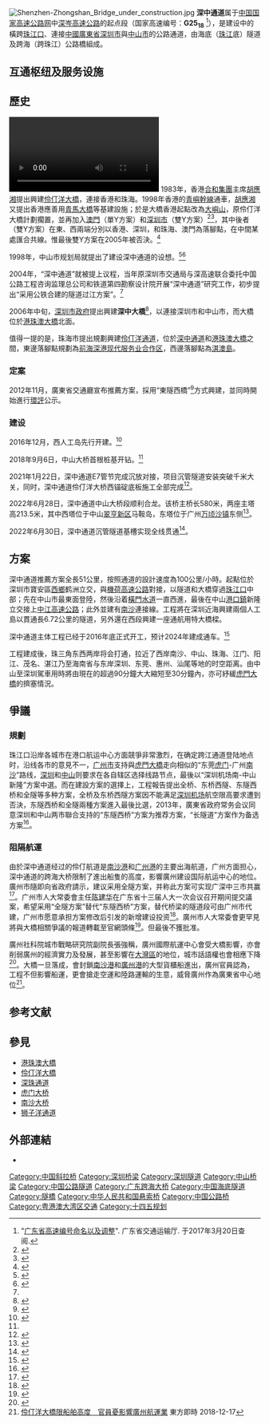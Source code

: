 {{GD Future infrastructure}}
{{中国高速公路信息框
| 编号 = G2518
| 名称 = 深中通道（深岑高速公路深圳-中山段）
| 自定头部 = [[File:China_Expwy_G2518_sign_with_name.svg|152px]] 
| 路線簡稱 = 深岑
| 最近通車日期 = 在建
| 规划总里程 =51
| 起點 = [[深圳市|深圳市]]
| 終點 = [[中山市|中山市]]
| 出口處數 = 不详
| 服务区数 = 不详
}}
[[File:Shenzhen-Zhongshan_Bridge_under_construction.jpg|thumb]]
'''深中通道'''属于[[中国国家高速公路网|中国国家高速公路网]]中[[深岑高速公路|深岑高速公路]]的起点段（国家高速编号：'''G25<sub>18</sub>''' <ref>"[http://www.gdcd.gov.cn/zxgh/69640_1.jhtml 广东省高速编号命名以及调整]{{dead link|date=2018年1月 |bot=InternetArchiveBot |fix-attempted=yes }}". 广东省交通运输厅. 于2017年3月20日查阅.</ref>），是建设中的橫跨[[珠江口|珠江口]]、連接[[中國|中國]][[廣東省|廣東省]][[深圳市|深圳市]]與[[中山市|中山市]]的公路通道，由海底（[[珠江|珠江]]底）隧道及跨海（跨珠江）公路橋組成。

==互通枢纽及服务设施==
{{Start expwy exit box|place=1}}
{{Expwy exit item|place=[[深圳市|深圳市]][[宝安区|宝安区]]|place rows=2|state=U|type=H|name=黄鹤（鹤洲）|dist start=|highway connection={{China Expwy Name|G15|[[广深高速公路|广深高速公路]]|L1=G4}}<br>{{China Expwy Name|G15|[[机荷高速公路|机荷高速公路]]}}|road connection={{中国县道名|253|洲石公路}}<br/>[[機場南路_(深圳)|機場南路]]|comment=[[File:Aiga_departingflights_inv.svg|20px]] [[深圳宝安国际机场|深圳宝安国际机场]]}}
{{Expwy exit item|type=EH|name=机场|highway connection={{China Expwy Name|S3|[[广深沿江高速公路|广深沿江高速公路]]|P=Guangdong}}|road connection=|state=U|comment=[[File:Aiga_departingflights_inv.svg|20px]] [[深圳宝安国际机场|深圳宝安国际机场]]}}
{{Expwy exit item|place=[[广州市|广州市]][[南沙区_(广州市)|南沙区]]|type=H|name=万顷沙|highway connection={{China Expwy Name|S7811|[[南中高速公路|万顷沙联络线]]|P=Guangdong}}|state=U}}
{{Expwy exit item|place=[[中山市|中山市]]|type=H|name=横门|highway connection={{China Expwy Name|S77|[[中山东部外环高速公路|S77中山东部外环高速]]|P=Guangdong}}<br>{{China Expwy Name|S26|[[中开高速公路|中开高速公路]]|P=Guangdong|L1=G2518}}|state=U}}
{{End expwy exit box|place=1}}

==歷史==
[[File:Massive_work_vessel_to_secure_Shenzhen-Zhongshan_Bridge_construction.webm|thumb]]
1983年，香港[[合和集團|合和集團]]主席[[胡應湘|胡應湘]]提出興建[[伶仃洋大橋|伶仃洋大橋]]，連接香港和珠海。1998年香港的[[青嶼幹線|青嶼幹線]]通車，[[胡應湘|胡應湘]]又提出香港應善用[[青馬大橋|青馬大橋]]等基建設施；於是大橋香港起點改為[[大嶼山|大嶼山]]，原伶仃洋大橋計劃擱置，並再加入[[澳門|澳門]]（單Y方案）和[[深圳市|深圳市]]（雙Y方案）<ref>{{cite web|url=http://paper.wenweipo.com/2003/01/23/NS0301230005.htm|title=粵專家提交「雙Y」大橋方案 - 香港文匯報|author=|date=|website=paper.wenweipo.com|accessdate=2016-05-10|archive-date=2012-11-08|archive-url=https://web.archive.org/web/20121108055913/http://paper.wenweipo.com/2003/01/23/NS0301230005.htm|dead-url=no}}</ref><ref>{{cite web |url=http://www.waou.com.mo/wa/2011/02/20110214a.htm |title=存档副本 |accessdate=2012-03-25 |deadurl=yes |archiveurl=https://web.archive.org/web/20140814150636/http://www.waou.com.mo/wa/2011/02/20110214a.htm |archivedate=2014-08-14 }}</ref>，其中後者（雙Y方案）在東、西兩端分別以香港、深圳，和珠海、澳門為落腳點，在中間某處匯合共線。惟最後雙Y方案在2005年被否決。<ref>{{cite web|url=http://www.ghdi.com.cn/newsview.asp?id=107|title=交通部部长：港珠澳大桥单Y确定 落脚点未定 新闻阅读|author=|date=2005-07-12|website=羊城晚报 www.ghdi.com.cn|accessdate=2016-05-10|archive-date=2016-06-05|archive-url=https://web.archive.org/web/20160605042143/http://www.ghdi.com.cn/newsview.asp?id=107|dead-url=yes}}</ref>

1998年，中山市规划局就提出了建设深中通道的设想。<ref>{{cite web|url=https://xueqiu.com/2829032936/36496465|title=财经洒洒水: 深中通道：深圳市长为什么急了？ “有些问题长期论证下去没有必要，希望省里与我们一起努力推动深中通道尽快开工建设！”昨日下午，在参加广东省十二届人大三次会... - 雪球|author=|date=|website=xueqiu.com|access-date=2018-06-02|archive-date=2019-06-09|archive-url=https://web.archive.org/web/20190609121838/https://xueqiu.com/2829032936/36496465|dead-url=no}}</ref><ref name="auto">{{cite web|url=http://www.zsnews.cn/News/2014/08/08/2664010.shtml|title=深中通道建设万事俱备“欠东风”_本地新闻_新闻频道_中山网|first=|last=zsnews|date=|website=www.zsnews.cn|access-date=2018-06-02|archive-url=https://web.archive.org/web/20150326025656/http://www.zsnews.cn/News/2014/08/08/2664010.shtml|archive-date=2015-03-26|dead-url=yes}}</ref>

2004年，“深中通道”就被提上议程，当年原深圳市交通局与深高速联合委托中国公路工程咨询监理总公司和铁道第四勘察设计院开展“深中通道”研究工作，初步提出“采用公铁合建的隧道过江方案”。<ref name="auto"/>

2006年中旬，[[深圳市政府|深圳市政府]]提出興建'''深中大橋'''<ref name="ref1">{{cite web|url=http://paper.wenweipo.com/2008/03/29/CH0803290016.htm|title=深中通道作可行性研究 - 香港文匯報|author=|date=|website=paper.wenweipo.com|access-date=2008-04-09|archive-date=2018-05-20|archive-url=https://web.archive.org/web/20180520204923/http://paper.wenweipo.com/2008/03/29/CH0803290016.htm|dead-url=no}}</ref>，以連接深圳市和中山市，而大橋位於[[港珠澳大橋|港珠澳大橋]]北面。

值得一提的是，珠海市提出規劃興建[[伶仃洋通道|伶仃洋通道]]，位於[[深中通道|深中通道]]和[[港珠澳大橋|港珠澳大橋]]之間，東邊落腳點規劃為[[前海深港现代服务业合作区|前海深港现代服务业合作区]]，西邊落腳點為[[淇澳島|淇澳島]]。

=== 定案 ===
2012年11月，廣東省交通廳宣布推薦方案，採用“東隧西橋”<ref name="ref3">{{cite web|url=http://news.ifeng.com/gundong/detail_2012_11/07/18904354_0.shtml|title=深中通道地位等同深圳机场_资讯频道_凤凰网|author=|date=|website=news.ifeng.com|access-date=2013-01-01|archive-date=2019-06-11|archive-url=https://web.archive.org/web/20190611165151/http://news.ifeng.com/gundong/detail_2012_11/07/18904354_0.shtml|dead-url=no}}</ref>方式興建，並同時開始進行[[環評|環評]]公示。

=== 建设 ===
2016年12月，西人工岛先行开建。<ref name=":0">{{Cite web |date=2022-06-29 |title=“黄金内湾”打造加速 |url=http://epaper.oeeee.com/epaper/A/html/2022-06/29/content_12713.htm |publisher=[[南方都市报|南方都市报]] |archive-url=https://archive.ph/0SEmu |archive-date=2022-06-29}}</ref>

2018年9月6日，中山大桥首根桩基开钻。<ref name=":0" />

2021年1月22日，深中通道E7管节完成沉放对接，项目沉管隧道安装突破千米大关，同时，深中通道伶仃洋大桥西锚碇底板施工全部完成<ref>{{Cite web|title=北斗定位再发力 深中通道沉管隧道安装破千米|url=https://www.chinanews.com/sh/2021/01-22/9393768.shtml|accessdate=2021-01-24|work=中新网|archive-date=2021-04-02|archive-url=https://web.archive.org/web/20210402064502/https://www.chinanews.com/sh/2021/01-22/9393768.shtml|dead-url=no}}</ref>。

2022年6月28日，深中通道中山大桥段顺利合龙。该桥主桥长580米，两座主塔高213.5米，其中西塔位于中山[[翠亨新区|翠亨新区]]马鞍岛，东塔位于广州[[万顷沙镇|万顷沙镇]]东侧<ref>{{Cite web |date=2022-06-28 |title=伶仃洋上 锻造传奇 |url=http://epaper.oeeee.com/epaper/A/html/2022-06/28/content_12585.htm |website= |publisher=[[南方都市报|南方都市报]] |archive-url=https://web.archive.org/web/20220628160313/http://epaper.oeeee.com/epaper/A/html/2022-06/28/content_12585.htm |archive-date=2022-06-28 |access-date=}}</ref>。

2022年6月30日，深中通道沉管隧道基槽实现全线贯通<ref>{{Cite web |date=2022-06-30 |title=深中通道沉管隧道基槽全线贯通 |url=http://epaper.zsnews.cn/epaper/zsrb/paperdate/20220701/part/5/articleid/1.html |website= |publisher=中山日报 |archive-url=https://web.archive.org/web/20220701013653/http://epaper.zsnews.cn/epaper/zsrb/paperdate/20220701/part/5/articleid/1.html |archive-date=[[互联网档案馆|互联网档案馆]] |access-date=}}</ref>。

== 方案 ==
深中通道推薦方案全長51公里，按照通道的設計速度為100公里/小時。起點位於深圳市寶安區[[西乡街道|西鄉]]鹤洲立交，與[[機荷高速公路|機荷高速公路]]對接，以隧道和大橋穿過[[珠江口|珠江口]]中部；先在中山市最東面登陸，然後沿着[[橫門水道|橫門水道]]一直西進，最後在中山[[港口镇_(中山市)|港口鎮]]新隆立交接上[[中江高速公路|中江高速公路]]{{Update inline}}；此外並建有[[南沙区_(广州市)|南沙]]連接線。工程將在深圳近海興建兩個人工島以貫通長6.72公里的隧道，另外還在西段興建一座通航用特大橋樑。

深中通道主体工程已经于2016年底正式开工，预计2024年建成通车。<ref>{{Cite web|title=深中通道西人工岛首个钢圆筒开始拖运安装|date=2017-04-28|url=http://sz.southcn.com/content/2017-04/29/content_169844256.htm|access-date=2017-05-26|archive-date=2020-02-22|archive-url=https://web.archive.org/web/20200222231142/http://sz.southcn.com/content/2017-04/29/content_169844256.htm|dead-url=no}}</ref>

工程建成後，珠三角东西两岸将会打通，拉近了西岸南沙、中山、珠海、江门、阳江、茂名、湛江乃至海南省与东岸深圳、东莞、惠州、汕尾等地的时空距离。由中山至深圳駕車用時將由現在的超過90分鐘大大縮短至30分鐘內，亦可紓緩[[虎門大橋|虎門大橋]]的擠塞情況。

== 爭議 ==
{{see also|粵港澳大灣區}}

=== 規劃 ===
珠江口沿岸各城市在港口航运中心方面競爭非常激烈，在确定跨江通道登陆地点时，沿线各市的意見不一，[[广州市|广州市]]支持與[[虎门大桥|虎門大橋]]走向相似的“东莞[[虎门镇|虎门]]-广州[[南沙区_(广州市)|南沙]]”路线，[[深圳市|深圳]]和[[中山市|中山]]则要求在各自辖区选择线路节点，最後以“深圳机场南-中山新隆”方案中選。而在建設方案的選擇上，工程報告提出全桥、东桥西隧、东隧西桥和全隧等多种方案，全桥及东桥西隧方案因不能满足[[深圳宝安国际机场|深圳机场]]航空限高要求遭到否決，东隧西桥和全隧兩種方案進入最後比選，2013年，廣東省政府常务会议同意深圳和中山两市聯合支持的“东隧西桥”方案为推荐方案，“长隧道”方案作为备选方案<ref>{{Cite web|url=http://news.hexun.com/2014-07-18/166775314.html|title=深中通道线路明确 推荐采用“东隧西桥”|accessdate=2018-12-18|author=|date=|work=news.hexun.com|publisher=|archive-date=2019-06-14|archive-url=https://web.archive.org/web/20190614181039/http://news.hexun.com/2014-07-18/166775314.html|dead-url=no}}</ref>。

=== 阻隔航運 ===
由於深中通道经过的伶仃航道是[[南沙港|南沙港]]和[[广州港|广州港]]的主要出海航道，广州方面担心，深中通道的跨海大桥限制了進出船隻的高度，影響廣州建设国际航运中心的地位。廣州市隨即向省政府請示，建议采用全隧方案，并称此方案可实现广深中三市共赢<ref>{{Cite web|url=http://weekly.caixin.com/2018-12-08/101357082.html|title=广深中博弈：一座大桥引发的争议|accessdate=2018-12-18|work=weekly.caixin.com|archive-date=2020-09-25|archive-url=https://web.archive.org/web/20200925171118/http://weekly.caixin.com/2018-12-08/101357082.html|dead-url=no}}</ref>。广州市人大常委會主任[[陈建华|陈建华]]在广东省十三届人大一次会议召开期间提交議案，希望采用“全隧方案”替代“东隧西桥”方案，替代桥梁的隧道段可由广州市代建，广州市愿意承担方案修改后引发的新增建设投资<ref>{{Cite web|url=http://www.sohu.com/a/281266868_100239955|title=一座大桥引发的争议，广州愿意给深中通道出资金全走隧道_陈建华|accessdate=2018-12-18|work=www.sohu.com|archive-date=2019-06-10|archive-url=https://web.archive.org/web/20190610121607/http://www.sohu.com/a/281266868_100239955|dead-url=no}}</ref>。廣州市人大常委會更罕見將與大橋相關爭議的報道轉載至官網頭條<ref>{{cite web |title=财新周刊：一座大桥引发的争议 广州 深圳 深中通道 粤港澳 大湾区_网易新闻 |url=https://bendi.news.163.com/guangdong/18/1215/13/E32QGTBH04179GB1.html |access-date=2021-02-16 |archive-date=2021-07-16 |archive-url=https://web.archive.org/web/20210716052024/https://bendi.news.163.com/guangdong/18/1215/13/E32QGTBH04179GB1.html |dead-url=no }}</ref>。但最後不獲批准。

廣州社科院城市戰略研究院副院長張強稱，廣州國際航運中心會受大橋影響，亦會削弱廣州的經濟實力及發展，甚至影響在[[粵港澳大灣區|大灣區]]的地位，城市話語權也會相應下降<ref>{{Cite web |date=2019-01-13 |title=疑“兄弟阋墙”深中大桥涉扯广州后腿高度限制大船入南沙港 |url=https://www.rfi.fr/cn/%E4%B8%AD%E5%9B%BD/20190113-%E7%96%91%E5%85%84%E5%BC%9F%E9%98%8B%E5%A2%99%E6%B7%B1%E4%B8%AD%E5%A4%A7%E6%A1%A5%E6%B6%89%E6%89%AF%E5%B9%BF%E5%B7%9E%E5%90%8E%E8%85%BF%E9%AB%98%E5%BA%A6%E9%99%90%E5%88%B6%E5%A4%A7%E8%88%B9%E5%85%A5%E5%8D%97%E6%B2%99%E6%B8%AF |website=RFI - 法国国际广播电台 |language= |archive-url=https://web.archive.org/web/20220629024217/https://www.rfi.fr/cn/%E4%B8%AD%E5%9B%BD/20190113-%E7%96%91%E5%85%84%E5%BC%9F%E9%98%8B%E5%A2%99%E6%B7%B1%E4%B8%AD%E5%A4%A7%E6%A1%A5%E6%B6%89%E6%89%AF%E5%B9%BF%E5%B7%9E%E5%90%8E%E8%85%BF%E9%AB%98%E5%BA%A6%E9%99%90%E5%88%B6%E5%A4%A7%E8%88%B9%E5%85%A5%E5%8D%97%E6%B2%99%E6%B8%AF |archive-date=[[互联网档案馆|互联网档案馆]] |access-date=}}</ref>。大橋一旦落成，會封鎖[[广州南沙新区|南沙港]]和[[广州港|廣州港]]的大型貨櫃船進出，廣州官員認為，工程不但影響船運，更會搶走空運和陸路運輸的生意，威脅廣州作為廣東省中心地位<ref>[https://hk.on.cc/hk/bkn/cnt/cnnews/20181217/bkn-20181217214413846-1217_00952_001.html 伶仃洋大橋限船舶高度　官員憂影響廣州航運業] {{Wayback|url=https://hk.on.cc/hk/bkn/cnt/cnnews/20181217/bkn-20181217214413846-1217_00952_001.html |date=20181229171926 }} 東方即時 2018-12-17</ref>。

==参考文献==
{{reflist|2}}

== 參見 ==
*[[港珠澳大橋|港珠澳大橋]]
*[[伶仃洋大橋|伶仃洋大橋]]
*[[深珠通道|深珠通道]]
*[[虎门大桥|虎门大桥]]
*[[南沙大桥|南沙大桥]]
*[[狮子洋通道|狮子洋通道]]

==外部連結==
* {{YouTube|3pcdJTCSXuM|Shenzhen-Zhongshan Bridge Animation深中通道动画演示|language=zh}}

{{广东省高速公路}}
{{深圳市主要道路}}
{{粤港澳大湾区}}

{{DEFAULTSORT:S}}
[[Category:中国斜拉桥|Category:中国斜拉桥]]
[[Category:深圳桥梁|Category:深圳桥梁]]
[[Category:深圳隧道|Category:深圳隧道]]
[[Category:中山桥梁|Category:中山桥梁]]
[[Category:中国公路隧道|Category:中国公路隧道]]
[[Category:广东跨海大桥|Category:广东跨海大桥]]
[[Category:中国海底隧道|Category:中国海底隧道]]
[[Category:隧橋|Category:隧橋]]
[[Category:中华人民共和国悬索桥|Category:中华人民共和国悬索桥]]
[[Category:中国公路桥|Category:中国公路桥]]
[[Category:粤港澳大湾区交通|Category:粤港澳大湾区交通]]
[[Category:十四五规划|Category:十四五规划]]